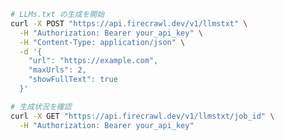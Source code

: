 ```bash cURL
# LLMs.txt の生成を開始
curl -X POST "https://api.firecrawl.dev/v1/llmstxt" \
  -H "Authorization: Bearer your_api_key" \
  -H "Content-Type: application/json" \
  -d '{
    "url": "https://example.com",
    "maxUrls": 2,
    "showFullText": true
  }'

# 生成状況を確認
curl -X GET "https://api.firecrawl.dev/v1/llmstxt/job_id" \
  -H "Authorization: Bearer your_api_key"
```
